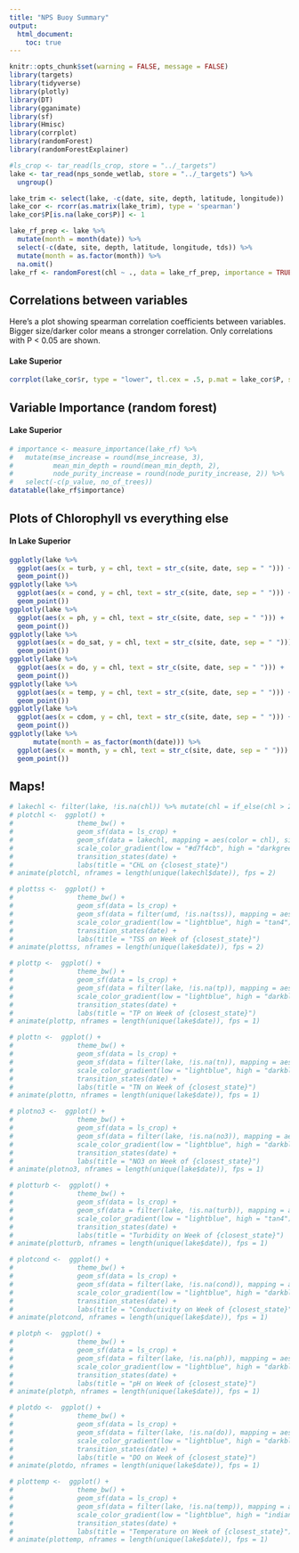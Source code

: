 ```yaml
---
title: "NPS Buoy Summary"
output: 
  html_document:
    toc: true
---
```


```r
knitr::opts_chunk$set(warning = FALSE, message = FALSE)
library(targets)
library(tidyverse)
library(plotly)
library(DT)
library(gganimate)
library(sf)
library(Hmisc)
library(corrplot)
library(randomForest)
library(randomForestExplainer)

#ls_crop <- tar_read(ls_crop, store = "../_targets")
lake <- tar_read(nps_sonde_wetlab, store = "../_targets") %>% 
  ungroup()

lake_trim <- select(lake, -c(date, site, depth, latitude, longitude)) 
lake_cor <- rcorr(as.matrix(lake_trim), type = 'spearman')
lake_cor$P[is.na(lake_cor$P)] <- 1

lake_rf_prep <- lake %>%
  mutate(month = month(date)) %>%
  select(-c(date, site, depth, latitude, longitude, tds)) %>%
  mutate(month = as.factor(month)) %>%
  na.omit()
lake_rf <- randomForest(chl ~ ., data = lake_rf_prep, importance = TRUE, ntree = 100)

```


## Correlations between variables

Here's a plot showing spearman correlation coefficients between variables. Bigger size/darker color means a stronger correlation. Only correlations with P < 0.05 are shown.

#### Lake Superior
```r
corrplot(lake_cor$r, type = "lower", tl.cex = .5, p.mat = lake_cor$P, sig.level = 0.05, insig = 'blank', outline = T)
```



## Variable Importance (random forest)
#### Lake Superior 
```r
# importance <- measure_importance(lake_rf) %>%
#   mutate(mse_increase = round(mse_increase, 3),
#          mean_min_depth = round(mean_min_depth, 2),
#          node_purity_increase = round(node_purity_increase, 2)) %>%
#   select(-c(p_value, no_of_trees))
datatable(lake_rf$importance)
```

## Plots of Chlorophyll vs everything else
#### In Lake Superior
```r
ggplotly(lake %>%
  ggplot(aes(x = turb, y = chl, text = str_c(site, date, sep = " "))) +
  geom_point())
ggplotly(lake %>%
  ggplot(aes(x = cond, y = chl, text = str_c(site, date, sep = " "))) +
  geom_point())
ggplotly(lake %>%
  ggplot(aes(x = ph, y = chl, text = str_c(site, date, sep = " "))) +
  geom_point())
ggplotly(lake %>%
  ggplot(aes(x = do_sat, y = chl, text = str_c(site, date, sep = " "))) +
  geom_point())
ggplotly(lake %>%
  ggplot(aes(x = do, y = chl, text = str_c(site, date, sep = " "))) +
  geom_point())
ggplotly(lake %>%
  ggplot(aes(x = temp, y = chl, text = str_c(site, date, sep = " "))) +
  geom_point())
ggplotly(lake %>%
  ggplot(aes(x = cdom, y = chl, text = str_c(site, date, sep = " "))) +
  geom_point())
ggplotly(lake %>%
      mutate(month = as_factor(month(date))) %>%      
  ggplot(aes(x = month, y = chl, text = str_c(site, date, sep = " "))) +
  geom_point())
```


## Maps!

```r
# lakechl <- filter(lake, !is.na(chl)) %>% mutate(chl = if_else(chl > 20, NA, chl))
# plotchl <-  ggplot() +
#                theme_bw() +
#                geom_sf(data = ls_crop) +
#                geom_sf(data = lakechl, mapping = aes(color = chl), size = 7) +
#                scale_color_gradient(low = "#d7f4cb", high = "darkgreen", na.value = "gray30") +
#                transition_states(date) +
#                labs(title = "CHL on {closest_state}")
# animate(plotchl, nframes = length(unique(lakechl$date)), fps = 2)
```
```r
# plottss <-  ggplot() +
#                theme_bw() +
#                geom_sf(data = ls_crop) +
#                geom_sf(data = filter(umd, !is.na(tss)), mapping = aes(color = tss), size = 7) +
#                scale_color_gradient(low = "lightblue", high = "tan4") +
#                transition_states(date) +
#                labs(title = "TSS on Week of {closest_state}")
# animate(plottss, nframes = length(unique(lake$date)), fps = 2)
```
```r
# plottp <-  ggplot() +
#                theme_bw() +
#                geom_sf(data = ls_crop) +
#                geom_sf(data = filter(lake, !is.na(tp)), mapping = aes(color = tp), size = 7) +
#                scale_color_gradient(low = "lightblue", high = "darkblue") +
#                transition_states(date) +
#                labs(title = "TP on Week of {closest_state}")
# animate(plottp, nframes = length(unique(lake$date)), fps = 1)
```
```r
# plottn <-  ggplot() +
#                theme_bw() +
#                geom_sf(data = ls_crop) +
#                geom_sf(data = filter(lake, !is.na(tn)), mapping = aes(color = tn), size = 7) +
#                scale_color_gradient(low = "lightblue", high = "darkblue") +
#                transition_states(date) +
#                labs(title = "TN on Week of {closest_state}")
# animate(plottn, nframes = length(unique(lake$date)), fps = 1)
```
```r
# plotno3 <-  ggplot() +
#                theme_bw() +
#                geom_sf(data = ls_crop) +
#                geom_sf(data = filter(lake, !is.na(no3)), mapping = aes(color = no3), size = 7) +
#                scale_color_gradient(low = "lightblue", high = "darkblue") +
#                transition_states(date) +
#                labs(title = "NO3 on Week of {closest_state}")
# animate(plotno3, nframes = length(unique(lake$date)), fps = 1)
```
```r
# plotturb <-  ggplot() +
#                theme_bw() +
#                geom_sf(data = ls_crop) +
#                geom_sf(data = filter(lake, !is.na(turb)), mapping = aes(color = turb), size = 7) +
#                scale_color_gradient(low = "lightblue", high = "tan4") +
#                transition_states(date) +
#                labs(title = "Turbidity on Week of {closest_state}")
# animate(plotturb, nframes = length(unique(lake$date)), fps = 1)
```
```r
# plotcond <-  ggplot() +
#                theme_bw() +
#                geom_sf(data = ls_crop) +
#                geom_sf(data = filter(lake, !is.na(cond)), mapping = aes(color = cond), size = 7) +
#                scale_color_gradient(low = "lightblue", high = "darkblue") +
#                transition_states(date) +
#                labs(title = "Conductivity on Week of {closest_state}")
# animate(plotcond, nframes = length(unique(lake$date)), fps = 1)
```
```r
# plotph <-  ggplot() +
#                theme_bw() +
#                geom_sf(data = ls_crop) +
#                geom_sf(data = filter(lake, !is.na(ph)), mapping = aes(color = ph), size = 7) +
#                scale_color_gradient(low = "lightblue", high = "darkblue") +
#                transition_states(date) +
#                labs(title = "pH on Week of {closest_state}")
# animate(plotph, nframes = length(unique(lake$date)), fps = 1)
```
```r
# plotdo <-  ggplot() +
#                theme_bw() +
#                geom_sf(data = ls_crop) +
#                geom_sf(data = filter(lake, !is.na(do)), mapping = aes(color = do), size = 7) +
#                scale_color_gradient(low = "lightblue", high = "darkblue") +
#                transition_states(date) +
#                labs(title = "DO on Week of {closest_state}")
# animate(plotdo, nframes = length(unique(lake$date)), fps = 1)
```
```r
# plottemp <-  ggplot() +
#                theme_bw() +
#                geom_sf(data = ls_crop) +
#                geom_sf(data = filter(lake, !is.na(temp)), mapping = aes(color = temp), size = 7) +
#                scale_color_gradient(low = "lightblue", high = "indianred2") +
#                transition_states(date) +
#                labs(title = "Temperature on Week of {closest_state}")
# animate(plottemp, nframes = length(unique(lake$date)), fps = 1)
```

